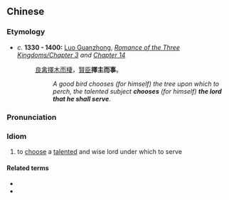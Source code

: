 {{also|择主而事}}
==Chinese==
{{zh-forms|s=择主而事}}

===Etymology===
* ''c.'' '''1330 - 1400:''' [[w:Luo Guanzhong|Luo Guanzhong]], ''[[s:Romance of the Three Kingdoms/Chapter 3#26|Romance of the Three Kingdoms/Chapter 3]] and [[s:Romance of the Three Kingdoms/Chapter 14#20|Chapter 14]]''
*: [[良禽擇木而棲]]，[[賢臣]]'''擇主而事'''。
*:: ''A good bird chooses (for himself) the tree upon which to perch, the talented subject '''chooses''' (for himself) '''the lord that he shall serve'''.''

===Pronunciation===
{{zh-pron
|m=zézhǔ'érshì
|cat=id
}}

===Idiom===
{{zh-idiom}}

# to [[choose]] a [[talented]] and wise lord under which to serve

====Related terms====
* {{zh-l|良禽擇木}}
* {{zh-l|良禽擇木而棲}}